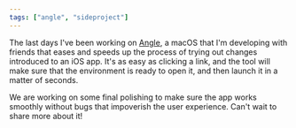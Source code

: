 ```yaml
---
tags: ["angle", "sideproject"]
---
```


The last days I've been working on [Angle](https://angle.dev), a macOS that I'm developing with friends that eases and speeds up the process of trying out changes introduced to an iOS app. It's as easy as clicking a link, and the tool will make sure that the environment is ready to open it, and then launch it in a matter of seconds.

We are working on some final polishing to make sure the app works smoothly without bugs that impoverish the user experience. Can't wait to share more about it!
